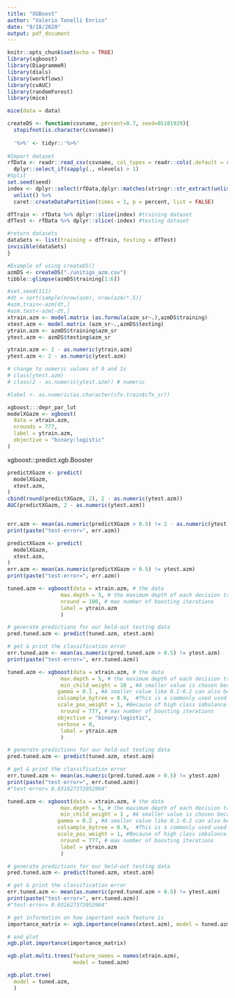 ---
title: "XGBoost"
author: "Valerio Tonelli Enrico"
date: "9/18/2020"
output: pdf_document
---

```{r setup, include=FALSE}
knitr::opts_chunk$set(echo = TRUE)
library(xgboost)
library(DiagrammeR)
library(dials)
library(workflows)
library(cvAUC)
library(randomForest)
library(mice)
```

```{r}
mice(data = data)
```

```{r}
createDS <- function(csvname, percent=0.7, seed=05101929){
  stopifnot(is.character(csvname))
  
  '%>%' <- tidyr::'%>%'
  
#Import dataset
rfData <- readr::read_csv(csvname, col_types = readr::cols(.default = readr::col_factor(NULL))) %>% 
  dplyr::select_if(sapply(., nlevels) > 1)
#Split
set.seed(seed)
index <- dplyr::select(rfData,dplyr::matches(stringr::str_extract(unlist(stringr::str_split(csvname, "_"))[2],"^[[:alpha:]]+"))) %>% 
  unlist() %>% 
  caret::createDataPartition(times = 1, p = percent, list = FALSE)

dfTrain <- rfData %>% dplyr::slice(index) #training dataset
dfTest <- rfData %>% dplyr::slice(-index) #testing dataset

#return datasets
dataSets <- list(training = dfTrain, testing = dfTest)
invisible(dataSets)
}

#Example of using createDS()
azmDS <- createDS("./unitigs_azm.csv")
tibble::glimpse(azmDS$training[1:6])
```


```{r}
#set.seed(111)
#dt = sort(sample(nrow(azm), nrow(azm)*.5))
#azm.train<-azm[dt,]
#azm.test<-azm[-dt,]
xtrain.azm <- model.matrix (as.formula(azm_sr~.),azmDS$training)
xtest.azm <- model.matrix (azm_sr~.,azmDS$testing)
ytrain.azm <- azmDS$training$azm_sr
ytest.azm <- azmDS$testing$azm_sr

ytrain.azm <- 2 - as.numeric(ytrain.azm)
ytest.azm <- 2 - as.numeric(ytest.azm)

# change to numeric values of 0 and 1s
# class(ytest.azm)
# class(2 - as.numeric(ytest.azm)) # numeric

#label <- as.numeric(as.character(cfx.train$cfx_sr))
```

```{r}
xgboost:::depr_par_lut
modelXGazm <- xgboost(
  data = xtrain.azm,
  nrounds = 777,
  label = ytrain.azm,
  objective = "binary:logistic"
)
```
xgboost:::predict.xgb.Booster
```{r}

predictXGazm <- predict(
  modelXGazm, 
  xtest.azm, 
)
cbind(round(predictXGazm, 2), 2 - as.numeric(ytest.azm))
AUC(predictXGazm, 2 - as.numeric(ytest.azm))


err.azm <- mean(as.numeric(predictXGazm > 0.5) != 2 - as.numeric(ytest.azm))
print(paste("test-error=", err.azm))
```

```{r}

predictXGazm <- predict(
  modelXGazm, 
  xtest.azm, 
)
err.azm <- mean(as.numeric(predictXGazm > 0.5) != ytest.azm)
print(paste("test-error=", err.azm))
```


```{r}
tuned.azm <- xgboost(data = xtrain.azm, # the data           
                 max.depth = 5, # the maximum depth of each decision tree
                 nround = 100, # max number of boosting iterations
                 label = ytrain.azm
                 )  

# generate predictions for our held-out testing data
pred.tuned.azm <- predict(tuned.azm, xtest.azm)

# get & print the classification error
err.tuned.azm <- mean(as.numeric(pred.tuned.azm > 0.5) != ytest.azm)
print(paste("test-error=", err.tuned.azm))
```

```{r}
tuned.azm <- xgboost(data = xtrain.azm, # the data           
                 max.depth = 5, # the maximum depth of each decision tree
                 min_child_weight = 10 , #A smaller value is chosen because it is a highly imbalanced class problem and leaf nodes can have smaller size groups.
                gamma = 0.1 , #A smaller value like 0.1-0.2 can also be chosen for starting. This will anyways be tuned later.
                colsample_bytree = 0.9,  #This is a commonly used used start value. Typical values range between 0.5-0.9.
                scale_pos_weight = 1, #Because of high class imbalance.
                 nround = 777, # max number of boosting iterations
                objective = "binary:logistic",
                verbose = 0,
                 label = ytrain.azm
                 )  

# generate predictions for our held-out testing data
pred.tuned.azm <- predict(tuned.azm, xtest.azm)

# get & print the classification error
err.tuned.azm <- mean(as.numeric(pred.tuned.azm > 0.5) != ytest.azm)
print(paste("test-error=", err.tuned.azm))
#"test-error= 0.031627372052904"
```

```{r}
tuned.azm <- xgboost(data = xtrain.azm, # the data           
                 max.depth = 5, # the maximum depth of each decision tree
                 min_child_weight = 1 , #A smaller value is chosen because it is a highly imbalanced class problem and leaf nodes can have smaller size groups.
                gamma = 0.2 , #A smaller value like 0.1-0.2 can also be chosen for starting. This will anyways be tuned later.
                colsample_bytree = 0.9,  #This is a commonly used used start value. Typical values range between 0.5-0.9.
                scale_pos_weight = 1, #Because of high class imbalance.
                 nround = 777, # max number of boosting iterations
                 label = ytrain.azm
                 )  

# generate predictions for our held-out testing data
pred.tuned.azm <- predict(tuned.azm, xtest.azm)

# get & print the classification error
err.tuned.azm <- mean(as.numeric(pred.tuned.azm > 0.5) != ytest.azm)
print(paste("test-error=", err.tuned.azm))
#"test-error= 0.031627372052904"
```

```{r}
# get information on how important each feature is
importance_matrix <- xgb.importance(names(xtest.azm), model = tuned.azm)

# and plot
xgb.plot.importance(importance_matrix)
```

```{r}
xgb.plot.multi.trees(feature_names = names(xtrain.azm), 
                     model = tuned.azm)
```

```{r}
xgb.plot.tree(
  model = tuned.azm, 
  )
```



























